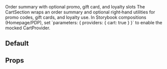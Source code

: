 
<Meta title="Sections/Cart/Docs" of={CartSectionStories} />

<Title>Cart Section</Title>
<Subtitle>Order summary with optional promo, gift card, and loyalty slots</Subtitle>

<Description>
The CartSection wraps an order summary and optional right‑hand utilities for promo codes, gift cards, and loyalty use.
In Storybook compositions (Homepage/PDP), set `parameters: { providers: { cart: true } }` to enable the mocked CartProvider.
</Description>

## Default
<Canvas>
  <Story id="packages-ui-src-components-cms-blocks-cartsection--default" />
</Canvas>

## Props
